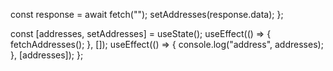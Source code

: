 
  const response = await fetch("");
  setAddresses(response.data);
};

  const [addresses, setAddresses] = useState();
  useEffect(() => {
    fetchAddresses();
  }, []);
  useEffect(() => {
    console.log("address", addresses);
  }, [addresses]);
};

<FetchDeploymentAddresses />
